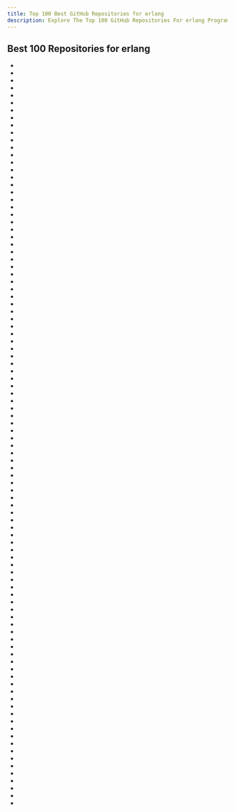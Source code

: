 ```yaml
---
title: Top 100 Best GitHub Repositories for erlang
description: Explore The Top 100 GitHub Repositories For erlang Programming Languages Listed Ranked By Most Stargazers And Forks By GitHub Community.
---
```


## Best 100 Repositories for erlang

- <Badge owner="emqx" repoName="emqx" stars="https://img.shields.io/github/stars/emqx/emqx?style=flat&logoSize=auto" forks="https://img.shields.io/github/forks/emqx/emqx?style=flat&logoSize=auto"/>
- <Badge owner="erlang" repoName="otp" stars="https://img.shields.io/github/stars/erlang/otp?style=flat&logoSize=auto" forks="https://img.shields.io/github/forks/erlang/otp?style=flat&logoSize=auto"/>
- <Badge owner="ninenines" repoName="cowboy" stars="https://img.shields.io/github/stars/ninenines/cowboy?style=flat&logoSize=auto" forks="https://img.shields.io/github/forks/ninenines/cowboy?style=flat&logoSize=auto"/>
- <Badge owner="dgiot" repoName="dgiot" stars="https://img.shields.io/github/stars/dgiot/dgiot?style=flat&logoSize=auto" forks="https://img.shields.io/github/forks/dgiot/dgiot?style=flat&logoSize=auto"/>
- <Badge owner="apache" repoName="couchdb" stars="https://img.shields.io/github/stars/apache/couchdb?style=flat&logoSize=auto" forks="https://img.shields.io/github/forks/apache/couchdb?style=flat&logoSize=auto"/>
- <Badge owner="processone" repoName="ejabberd" stars="https://img.shields.io/github/stars/processone/ejabberd?style=flat&logoSize=auto" forks="https://img.shields.io/github/forks/processone/ejabberd?style=flat&logoSize=auto"/>
- <Badge owner="vernemq" repoName="vernemq" stars="https://img.shields.io/github/stars/vernemq/vernemq?style=flat&logoSize=auto" forks="https://img.shields.io/github/forks/vernemq/vernemq?style=flat&logoSize=auto"/>
- <Badge owner="happi" repoName="theBeamBook" stars="https://img.shields.io/github/stars/happi/theBeamBook?style=flat&logoSize=auto" forks="https://img.shields.io/github/forks/happi/theBeamBook?style=flat&logoSize=auto"/>
- <Badge owner="processone" repoName="tsung" stars="https://img.shields.io/github/stars/processone/tsung?style=flat&logoSize=auto" forks="https://img.shields.io/github/forks/processone/tsung?style=flat&logoSize=auto"/>
- <Badge owner="lfe" repoName="lfe" stars="https://img.shields.io/github/stars/lfe/lfe?style=flat&logoSize=auto" forks="https://img.shields.io/github/forks/lfe/lfe?style=flat&logoSize=auto"/>
- <Badge owner="rabbitmq" repoName="rabbitmq-delayed-message-exchange" stars="https://img.shields.io/github/stars/rabbitmq/rabbitmq-delayed-message-exchange?style=flat&logoSize=auto" forks="https://img.shields.io/github/forks/rabbitmq/rabbitmq-delayed-message-exchange?style=flat&logoSize=auto"/>
- <Badge owner="biokoda" repoName="actordb" stars="https://img.shields.io/github/stars/biokoda/actordb?style=flat&logoSize=auto" forks="https://img.shields.io/github/forks/biokoda/actordb?style=flat&logoSize=auto"/>
- <Badge owner="mochi" repoName="mochiweb" stars="https://img.shields.io/github/stars/mochi/mochiweb?style=flat&logoSize=auto" forks="https://img.shields.io/github/forks/mochi/mochiweb?style=flat&logoSize=auto"/>
- <Badge owner="ChicagoBoss" repoName="ChicagoBoss" stars="https://img.shields.io/github/stars/ChicagoBoss/ChicagoBoss?style=flat&logoSize=auto" forks="https://img.shields.io/github/forks/ChicagoBoss/ChicagoBoss?style=flat&logoSize=auto"/>
- <Badge owner="erlang" repoName="rebar3" stars="https://img.shields.io/github/stars/erlang/rebar3?style=flat&logoSize=auto" forks="https://img.shields.io/github/forks/erlang/rebar3?style=flat&logoSize=auto"/>
- <Badge owner="esl" repoName="MongooseIM" stars="https://img.shields.io/github/stars/esl/MongooseIM?style=flat&logoSize=auto" forks="https://img.shields.io/github/forks/esl/MongooseIM?style=flat&logoSize=auto"/>
- <Badge owner="clojerl" repoName="clojerl" stars="https://img.shields.io/github/stars/clojerl/clojerl?style=flat&logoSize=auto" forks="https://img.shields.io/github/forks/clojerl/clojerl?style=flat&logoSize=auto"/>
- <Badge owner="discoproject" repoName="disco" stars="https://img.shields.io/github/stars/discoproject/disco?style=flat&logoSize=auto" forks="https://img.shields.io/github/forks/discoproject/disco?style=flat&logoSize=auto"/>
- <Badge owner="devinus" repoName="poolboy" stars="https://img.shields.io/github/stars/devinus/poolboy?style=flat&logoSize=auto" forks="https://img.shields.io/github/forks/devinus/poolboy?style=flat&logoSize=auto"/>
- <Badge owner="leo-project" repoName="leofs" stars="https://img.shields.io/github/stars/leo-project/leofs?style=flat&logoSize=auto" forks="https://img.shields.io/github/forks/leo-project/leofs?style=flat&logoSize=auto"/>
- <Badge owner="webmachine" repoName="webmachine" stars="https://img.shields.io/github/stars/webmachine/webmachine?style=flat&logoSize=auto" forks="https://img.shields.io/github/forks/webmachine/webmachine?style=flat&logoSize=auto"/>
- <Badge owner="alpaca-lang" repoName="alpaca" stars="https://img.shields.io/github/stars/alpaca-lang/alpaca?style=flat&logoSize=auto" forks="https://img.shields.io/github/forks/alpaca-lang/alpaca?style=flat&logoSize=auto"/>
- <Badge owner="zhongwencool" repoName="observer_cli" stars="https://img.shields.io/github/stars/zhongwencool/observer_cli?style=flat&logoSize=auto" forks="https://img.shields.io/github/forks/zhongwencool/observer_cli?style=flat&logoSize=auto"/>
- <Badge owner="ferd" repoName="recon" stars="https://img.shields.io/github/stars/ferd/recon?style=flat&logoSize=auto" forks="https://img.shields.io/github/forks/ferd/recon?style=flat&logoSize=auto"/>
- <Badge owner="synrc" repoName="n2o" stars="https://img.shields.io/github/stars/synrc/n2o?style=flat&logoSize=auto" forks="https://img.shields.io/github/forks/synrc/n2o?style=flat&logoSize=auto"/>
- <Badge owner="benoitc" repoName="hackney" stars="https://img.shields.io/github/stars/benoitc/hackney?style=flat&logoSize=auto" forks="https://img.shields.io/github/forks/benoitc/hackney?style=flat&logoSize=auto"/>
- <Badge owner="basho" repoName="bitcask" stars="https://img.shields.io/github/stars/basho/bitcask?style=flat&logoSize=auto" forks="https://img.shields.io/github/forks/basho/bitcask?style=flat&logoSize=auto"/>
- <Badge owner="erlyaws" repoName="yaws" stars="https://img.shields.io/github/stars/erlyaws/yaws?style=flat&logoSize=auto" forks="https://img.shields.io/github/forks/erlyaws/yaws?style=flat&logoSize=auto"/>
- <Badge owner="basho" repoName="riak_core" stars="https://img.shields.io/github/stars/basho/riak_core?style=flat&logoSize=auto" forks="https://img.shields.io/github/forks/basho/riak_core?style=flat&logoSize=auto"/>
- <Badge owner="ninenines" repoName="ranch" stars="https://img.shields.io/github/stars/ninenines/ranch?style=flat&logoSize=auto" forks="https://img.shields.io/github/forks/ninenines/ranch?style=flat&logoSize=auto"/>
- <Badge owner="sky-big" repoName="RabbitMQ" stars="https://img.shields.io/github/stars/sky-big/RabbitMQ?style=flat&logoSize=auto" forks="https://img.shields.io/github/forks/sky-big/RabbitMQ?style=flat&logoSize=auto"/>
- <Badge owner="erlang-lager" repoName="lager" stars="https://img.shields.io/github/stars/erlang-lager/lager?style=flat&logoSize=auto" forks="https://img.shields.io/github/forks/erlang-lager/lager?style=flat&logoSize=auto"/>
- <Badge owner="uwiger" repoName="gproc" stars="https://img.shields.io/github/stars/uwiger/gproc?style=flat&logoSize=auto" forks="https://img.shields.io/github/forks/uwiger/gproc?style=flat&logoSize=auto"/>
- <Badge owner="aeternity" repoName="aeternity" stars="https://img.shields.io/github/stars/aeternity/aeternity?style=flat&logoSize=auto" forks="https://img.shields.io/github/forks/aeternity/aeternity?style=flat&logoSize=auto"/>
- <Badge owner="basho" repoName="rebar" stars="https://img.shields.io/github/stars/basho/rebar?style=flat&logoSize=auto" forks="https://img.shields.io/github/forks/basho/rebar?style=flat&logoSize=auto"/>
- <Badge owner="rvirding" repoName="luerl" stars="https://img.shields.io/github/stars/rvirding/luerl?style=flat&logoSize=auto" forks="https://img.shields.io/github/forks/rvirding/luerl?style=flat&logoSize=auto"/>
- <Badge owner="hamler-lang" repoName="hamler" stars="https://img.shields.io/github/stars/hamler-lang/hamler?style=flat&logoSize=auto" forks="https://img.shields.io/github/forks/hamler-lang/hamler?style=flat&logoSize=auto"/>
- <Badge owner="heroku" repoName="logplex" stars="https://img.shields.io/github/stars/heroku/logplex?style=flat&logoSize=auto" forks="https://img.shields.io/github/forks/heroku/logplex?style=flat&logoSize=auto"/>
- <Badge owner="gotthardp" repoName="lorawan-server" stars="https://img.shields.io/github/stars/gotthardp/lorawan-server?style=flat&logoSize=auto" forks="https://img.shields.io/github/forks/gotthardp/lorawan-server?style=flat&logoSize=auto"/>
- <Badge owner="nitrogen" repoName="nitrogen" stars="https://img.shields.io/github/stars/nitrogen/nitrogen?style=flat&logoSize=auto" forks="https://img.shields.io/github/forks/nitrogen/nitrogen?style=flat&logoSize=auto"/>
- <Badge owner="2600hz" repoName="kazoo" stars="https://img.shields.io/github/stars/2600hz/kazoo?style=flat&logoSize=auto" forks="https://img.shields.io/github/forks/2600hz/kazoo?style=flat&logoSize=auto"/>
- <Badge owner="rebar" repoName="rebar" stars="https://img.shields.io/github/stars/rebar/rebar?style=flat&logoSize=auto" forks="https://img.shields.io/github/forks/rebar/rebar?style=flat&logoSize=auto"/>
- <Badge owner="lasp-lang" repoName="partisan" stars="https://img.shields.io/github/stars/lasp-lang/partisan?style=flat&logoSize=auto" forks="https://img.shields.io/github/forks/lasp-lang/partisan?style=flat&logoSize=auto"/>
- <Badge owner="ArweaveTeam" repoName="arweave" stars="https://img.shields.io/github/stars/ArweaveTeam/arweave?style=flat&logoSize=auto" forks="https://img.shields.io/github/forks/ArweaveTeam/arweave?style=flat&logoSize=auto"/>
- <Badge owner="ninenines" repoName="gun" stars="https://img.shields.io/github/stars/ninenines/gun?style=flat&logoSize=auto" forks="https://img.shields.io/github/forks/ninenines/gun?style=flat&logoSize=auto"/>
- <Badge owner="lasp-lang" repoName="lasp" stars="https://img.shields.io/github/stars/lasp-lang/lasp?style=flat&logoSize=auto" forks="https://img.shields.io/github/forks/lasp-lang/lasp?style=flat&logoSize=auto"/>
- <Badge owner="proper-testing" repoName="proper" stars="https://img.shields.io/github/stars/proper-testing/proper?style=flat&logoSize=auto" forks="https://img.shields.io/github/forks/proper-testing/proper?style=flat&logoSize=auto"/>
- <Badge owner="beam-telemetry" repoName="telemetry" stars="https://img.shields.io/github/stars/beam-telemetry/telemetry?style=flat&logoSize=auto" forks="https://img.shields.io/github/forks/beam-telemetry/telemetry?style=flat&logoSize=auto"/>
- <Badge owner="AntidoteDB" repoName="antidote" stars="https://img.shields.io/github/stars/AntidoteDB/antidote?style=flat&logoSize=auto" forks="https://img.shields.io/github/forks/AntidoteDB/antidote?style=flat&logoSize=auto"/>
- <Badge owner="rabbitmq" repoName="ra" stars="https://img.shields.io/github/stars/rabbitmq/ra?style=flat&logoSize=auto" forks="https://img.shields.io/github/forks/rabbitmq/ra?style=flat&logoSize=auto"/>
- <Badge owner="zotonic" repoName="zotonic" stars="https://img.shields.io/github/stars/zotonic/zotonic?style=flat&logoSize=auto" forks="https://img.shields.io/github/forks/zotonic/zotonic?style=flat&logoSize=auto"/>
- <Badge owner="eproxus" repoName="meck" stars="https://img.shields.io/github/stars/eproxus/meck?style=flat&logoSize=auto" forks="https://img.shields.io/github/forks/eproxus/meck?style=flat&logoSize=auto"/>
- <Badge owner="tarcieri" repoName="reia" stars="https://img.shields.io/github/stars/tarcieri/reia?style=flat&logoSize=auto" forks="https://img.shields.io/github/forks/tarcieri/reia?style=flat&logoSize=auto"/>
- <Badge owner="rustyio" repoName="sync" stars="https://img.shields.io/github/stars/rustyio/sync?style=flat&logoSize=auto" forks="https://img.shields.io/github/forks/rustyio/sync?style=flat&logoSize=auto"/>
- <Badge owner="erlware" repoName="relx" stars="https://img.shields.io/github/stars/erlware/relx?style=flat&logoSize=auto" forks="https://img.shields.io/github/forks/erlware/relx?style=flat&logoSize=auto"/>
- <Badge owner="dalmatinerdb" repoName="dalmatinerdb" stars="https://img.shields.io/github/stars/dalmatinerdb/dalmatinerdb?style=flat&logoSize=auto" forks="https://img.shields.io/github/forks/dalmatinerdb/dalmatinerdb?style=flat&logoSize=auto"/>
- <Badge owner="talentdeficit" repoName="jsx" stars="https://img.shields.io/github/stars/talentdeficit/jsx?style=flat&logoSize=auto" forks="https://img.shields.io/github/forks/talentdeficit/jsx?style=flat&logoSize=auto"/>
- <Badge owner="gen-smtp" repoName="gen_smtp" stars="https://img.shields.io/github/stars/gen-smtp/gen_smtp?style=flat&logoSize=auto" forks="https://img.shields.io/github/forks/gen-smtp/gen_smtp?style=flat&logoSize=auto"/>
- <Badge owner="knutin" repoName="elli" stars="https://img.shields.io/github/stars/knutin/elli?style=flat&logoSize=auto" forks="https://img.shields.io/github/forks/knutin/elli?style=flat&logoSize=auto"/>
- <Badge owner="kafka4beam" repoName="brod" stars="https://img.shields.io/github/stars/kafka4beam/brod?style=flat&logoSize=auto" forks="https://img.shields.io/github/forks/kafka4beam/brod?style=flat&logoSize=auto"/>
- <Badge owner="basho" repoName="riak_kv" stars="https://img.shields.io/github/stars/basho/riak_kv?style=flat&logoSize=auto" forks="https://img.shields.io/github/forks/basho/riak_kv?style=flat&logoSize=auto"/>
- <Badge owner="erlcloud" repoName="erlcloud" stars="https://img.shields.io/github/stars/erlcloud/erlcloud?style=flat&logoSize=auto" forks="https://img.shields.io/github/forks/erlcloud/erlcloud?style=flat&logoSize=auto"/>
- <Badge owner="ostinelli" repoName="misultin" stars="https://img.shields.io/github/stars/ostinelli/misultin?style=flat&logoSize=auto" forks="https://img.shields.io/github/forks/ostinelli/misultin?style=flat&logoSize=auto"/>
- <Badge owner="heroku" repoName="vegur" stars="https://img.shields.io/github/stars/heroku/vegur?style=flat&logoSize=auto" forks="https://img.shields.io/github/forks/heroku/vegur?style=flat&logoSize=auto"/>
- <Badge owner="ostinelli" repoName="syn" stars="https://img.shields.io/github/stars/ostinelli/syn?style=flat&logoSize=auto" forks="https://img.shields.io/github/forks/ostinelli/syn?style=flat&logoSize=auto"/>
- <Badge owner="erlang-ls" repoName="erlang_ls" stars="https://img.shields.io/github/stars/erlang-ls/erlang_ls?style=flat&logoSize=auto" forks="https://img.shields.io/github/forks/erlang-ls/erlang_ls?style=flat&logoSize=auto"/>
- <Badge owner="hdima" repoName="erlport" stars="https://img.shields.io/github/stars/hdima/erlport?style=flat&logoSize=auto" forks="https://img.shields.io/github/forks/hdima/erlport?style=flat&logoSize=auto"/>
- <Badge owner="wooga" repoName="eredis" stars="https://img.shields.io/github/stars/wooga/eredis?style=flat&logoSize=auto" forks="https://img.shields.io/github/forks/wooga/eredis?style=flat&logoSize=auto"/>
- <Badge owner="inaka" repoName="erlang_guidelines" stars="https://img.shields.io/github/stars/inaka/erlang_guidelines?style=flat&logoSize=auto" forks="https://img.shields.io/github/forks/inaka/erlang_guidelines?style=flat&logoSize=auto"/>
- <Badge owner="josefs" repoName="Gradualizer" stars="https://img.shields.io/github/stars/josefs/Gradualizer?style=flat&logoSize=auto" forks="https://img.shields.io/github/forks/josefs/Gradualizer?style=flat&logoSize=auto"/>
- <Badge owner="helium" repoName="miner" stars="https://img.shields.io/github/stars/helium/miner?style=flat&logoSize=auto" forks="https://img.shields.io/github/forks/helium/miner?style=flat&logoSize=auto"/>
- <Badge owner="boundary" repoName="folsom" stars="https://img.shields.io/github/stars/boundary/folsom?style=flat&logoSize=auto" forks="https://img.shields.io/github/forks/boundary/folsom?style=flat&logoSize=auto"/>
- <Badge owner="boundary" repoName="flake" stars="https://img.shields.io/github/stars/boundary/flake?style=flat&logoSize=auto" forks="https://img.shields.io/github/forks/boundary/flake?style=flat&logoSize=auto"/>
- <Badge owner="dgud" repoName="wings" stars="https://img.shields.io/github/stars/dgud/wings?style=flat&logoSize=auto" forks="https://img.shields.io/github/forks/dgud/wings?style=flat&logoSize=auto"/>
- <Badge owner="basho" repoName="riak_cs" stars="https://img.shields.io/github/stars/basho/riak_cs?style=flat&logoSize=auto" forks="https://img.shields.io/github/forks/basho/riak_cs?style=flat&logoSize=auto"/>
- <Badge owner="tomas-abrahamsson" repoName="gpb" stars="https://img.shields.io/github/stars/tomas-abrahamsson/gpb?style=flat&logoSize=auto" forks="https://img.shields.io/github/forks/tomas-abrahamsson/gpb?style=flat&logoSize=auto"/>
- <Badge owner="WhatsApp" repoName="waraft" stars="https://img.shields.io/github/stars/WhatsApp/waraft?style=flat&logoSize=auto" forks="https://img.shields.io/github/forks/WhatsApp/waraft?style=flat&logoSize=auto"/>
- <Badge owner="seriyps" repoName="mtproto_proxy" stars="https://img.shields.io/github/stars/seriyps/mtproto_proxy?style=flat&logoSize=auto" forks="https://img.shields.io/github/forks/seriyps/mtproto_proxy?style=flat&logoSize=auto"/>
- <Badge owner="erlanglab" repoName="erlangpl" stars="https://img.shields.io/github/stars/erlanglab/erlangpl?style=flat&logoSize=auto" forks="https://img.shields.io/github/forks/erlanglab/erlangpl?style=flat&logoSize=auto"/>
- <Badge owner="Feuerlabs" repoName="exometer" stars="https://img.shields.io/github/stars/Feuerlabs/exometer?style=flat&logoSize=auto" forks="https://img.shields.io/github/forks/Feuerlabs/exometer?style=flat&logoSize=auto"/>
- <Badge owner="couchbase" repoName="geocouch" stars="https://img.shields.io/github/stars/couchbase/geocouch?style=flat&logoSize=auto" forks="https://img.shields.io/github/forks/couchbase/geocouch?style=flat&logoSize=auto"/>
- <Badge owner="cmullaparthi" repoName="ibrowse" stars="https://img.shields.io/github/stars/cmullaparthi/ibrowse?style=flat&logoSize=auto" forks="https://img.shields.io/github/forks/cmullaparthi/ibrowse?style=flat&logoSize=auto"/>
- <Badge owner="emqx" repoName="emqtt-bench" stars="https://img.shields.io/github/stars/emqx/emqtt-bench?style=flat&logoSize=auto" forks="https://img.shields.io/github/forks/emqx/emqtt-bench?style=flat&logoSize=auto"/>
- <Badge owner="jlouis" repoName="fuse" stars="https://img.shields.io/github/stars/jlouis/fuse?style=flat&logoSize=auto" forks="https://img.shields.io/github/forks/jlouis/fuse?style=flat&logoSize=auto"/>
- <Badge owner="erlydtl" repoName="erlydtl" stars="https://img.shields.io/github/stars/erlydtl/erlydtl?style=flat&logoSize=auto" forks="https://img.shields.io/github/forks/erlydtl/erlydtl?style=flat&logoSize=auto"/>
- <Badge owner="zack-bitcoin" repoName="basiccoin" stars="https://img.shields.io/github/stars/zack-bitcoin/basiccoin?style=flat&logoSize=auto" forks="https://img.shields.io/github/forks/zack-bitcoin/basiccoin?style=flat&logoSize=auto"/>
- <Badge owner="ferd" repoName="erlang-history" stars="https://img.shields.io/github/stars/ferd/erlang-history?style=flat&logoSize=auto" forks="https://img.shields.io/github/forks/ferd/erlang-history?style=flat&logoSize=auto"/>
- <Badge owner="cbd" repoName="edis" stars="https://img.shields.io/github/stars/cbd/edis?style=flat&logoSize=auto" forks="https://img.shields.io/github/forks/cbd/edis?style=flat&logoSize=auto"/>
- <Badge owner="zack-bitcoin" repoName="amoveo" stars="https://img.shields.io/github/stars/zack-bitcoin/amoveo?style=flat&logoSize=auto" forks="https://img.shields.io/github/forks/zack-bitcoin/amoveo?style=flat&logoSize=auto"/>
- <Badge owner="mojombo" repoName="ernie" stars="https://img.shields.io/github/stars/mojombo/ernie?style=flat&logoSize=auto" forks="https://img.shields.io/github/forks/mojombo/ernie?style=flat&logoSize=auto"/>
- <Badge owner="joxa" repoName="joxa" stars="https://img.shields.io/github/stars/joxa/joxa?style=flat&logoSize=auto" forks="https://img.shields.io/github/forks/joxa/joxa?style=flat&logoSize=auto"/>
- <Badge owner="ernw" repoName="ss7MAPer" stars="https://img.shields.io/github/stars/ernw/ss7MAPer?style=flat&logoSize=auto" forks="https://img.shields.io/github/forks/ernw/ss7MAPer?style=flat&logoSize=auto"/>
- <Badge owner="erlware" repoName="Erlang-and-OTP-in-Action-Source" stars="https://img.shields.io/github/stars/erlware/Erlang-and-OTP-in-Action-Source?style=flat&logoSize=auto" forks="https://img.shields.io/github/forks/erlware/Erlang-and-OTP-in-Action-Source?style=flat&logoSize=auto"/>
- <Badge owner="massemanet" repoName="eper" stars="https://img.shields.io/github/stars/massemanet/eper?style=flat&logoSize=auto" forks="https://img.shields.io/github/forks/massemanet/eper?style=flat&logoSize=auto"/>
- <Badge owner="inaka" repoName="elvis" stars="https://img.shields.io/github/stars/inaka/elvis?style=flat&logoSize=auto" forks="https://img.shields.io/github/forks/inaka/elvis?style=flat&logoSize=auto"/>
- <Badge owner="epgsql" repoName="epgsql" stars="https://img.shields.io/github/stars/epgsql/epgsql?style=flat&logoSize=auto" forks="https://img.shields.io/github/forks/epgsql/epgsql?style=flat&logoSize=auto"/>
- <Badge owner="WhatsApp" repoName="erlfmt" stars="https://img.shields.io/github/stars/WhatsApp/erlfmt?style=flat&logoSize=auto" forks="https://img.shields.io/github/forks/WhatsApp/erlfmt?style=flat&logoSize=auto"/>
- <Badge owner="CloudI" repoName="CloudI" stars="https://img.shields.io/github/stars/CloudI/CloudI?style=flat&logoSize=auto" forks="https://img.shields.io/github/forks/CloudI/CloudI?style=flat&logoSize=auto"/>
- <Badge owner="ericmoritz" repoName="wsdemo" stars="https://img.shields.io/github/stars/ericmoritz/wsdemo?style=flat&logoSize=auto" forks="https://img.shields.io/github/forks/ericmoritz/wsdemo?style=flat&logoSize=auto"/>
- <Badge owner="emqx" repoName="emqtt" stars="https://img.shields.io/github/stars/emqx/emqtt?style=flat&logoSize=auto" forks="https://img.shields.io/github/forks/emqx/emqtt?style=flat&logoSize=auto"/>
